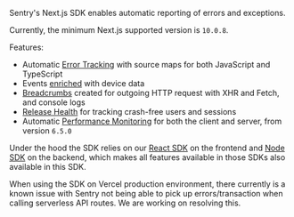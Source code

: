 <Note>

Sentry's Next.js SDK enables automatic reporting of errors and exceptions.

</Note>

Currently, the minimum Next.js supported version is `10.0.8`.

Features:

- Automatic [Error Tracking](/product/issues/) with source maps for both JavaScript and TypeScript
- Events [enriched](/platforms/javascript/enriching-events/context/) with device data
- [Breadcrumbs](/platforms/javascript/enriching-events/breadcrumbs/) created for outgoing HTTP request with XHR and Fetch, and console logs
- [Release Health](/product/releases/health/) for tracking crash-free users and sessions
- Automatic [Performance Monitoring](/product/performance/) for both the client and server, from version `6.5.0`

Under the hood the SDK relies on our [React SDK](/platforms/javascript/guides/react/) on the frontend and [Node SDK](/platforms/node) on the backend, which makes all features available in those SDKs also available in this SDK.

<Alert level="info" title="Early Adopter">
When using the SDK on Vercel production environment, there currently is a known issue with Sentry not being able to pick up errors/transaction when calling serverless API routes. We are working on resolving this.
</Alert>
